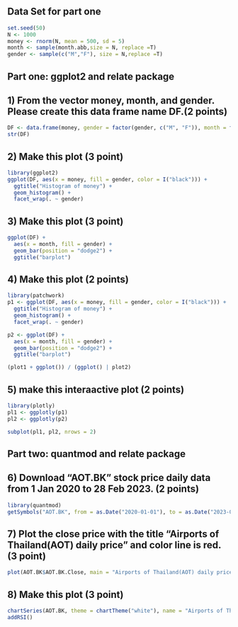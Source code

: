 ## Data Set for part one

```r
set.seed(50)
N <- 1000
money <- rnorm(N, mean = 500, sd = 5)
month <- sample(month.abb,size = N, replace =T)
gender <- sample(c("M","F"), size = N,replace =T)
```

## Part one: ggplot2 and relate package
## 1) From the vector money, month, and gender. Please create this data frame name DF.(2 points)

```r
DF <- data.frame(money, gender = factor(gender, c("M", "F")), month = factor(month, levels = month.abb))
str(DF)
```

## 2) Make this plot (3 point)

```r
library(ggplot2)
ggplot(DF, aes(x = money, fill = gender, color = I("black"))) +
  ggtitle("Histogram of money") +
  geom_histogram() +
  facet_wrap(. ~ gender)
``` 

## 3) Make this plot (3 point)
```r
ggplot(DF) +
  aes(x = month, fill = gender) +
  geom_bar(position = "dodge2") +
  ggtitle("barplot")
```

## 4) Make this plot (2 points)

```r
library(patchwork)
p1 <- ggplot(DF, aes(x = money, fill = gender, color = I("black"))) +
  ggtitle("Histogram of money") +
  geom_histogram() +
  facet_wrap(. ~ gender)

p2 <- ggplot(DF) +
  aes(x = month, fill = gender) +
  geom_bar(position = "dodge2") +
  ggtitle("barplot")

(plot1 + ggplot()) / (ggplot() | plot2)
```


## 5) make this interaactive plot (2 points)

```r
library(plotly)
pl1 <- ggplotly(p1)
pl2 <- ggplotly(p2)

subplot(pl1, pl2, nrows = 2)
```

## Part two: quantmod and relate package
## 6) Download “AOT.BK” stock price daily data from 1 Jan 2020 to 28 Feb 2023. (2 points)

```r
library(quantmod)
getSymbols("AOT.BK", from = as.Date("2020-01-01"), to = as.Date("2023-02-28"), periodicity = "daily")
```

## 7) Plot the close price with the title “Airports of Thailand(AOT) daily price” and color line is red. (3 point)
```r
plot(AOT.BK$AOT.BK.Close, main = "Airports of Thailand(AOT) daily price", col = "red")
```
## 8) Make this plot (3 point)
```r
chartSeries(AOT.BK, theme = chartTheme("white"), name = "Airports of Thailand(AOT) daily price")
addRSI()
```
